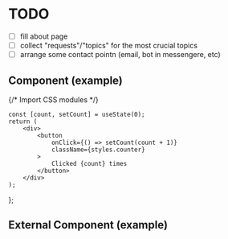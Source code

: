 # TODO

-   [ ] fill about page
-   [ ] collect "requests"/"topics" for the most crucial topics
-   [ ] arrange some contact pointn (email, bot in messengere, etc)

## Component (example)


{/* Import CSS modules */}

    const [count, setCount] = useState(0);
    return (
        <div>
            <button
                onClick={() => setCount(count + 1)}
                className={styles.counter}
            >
                Clicked {count} times
            </button>
        </div>
    );
};

<Counter />

## External Component (example)


<Counters />
